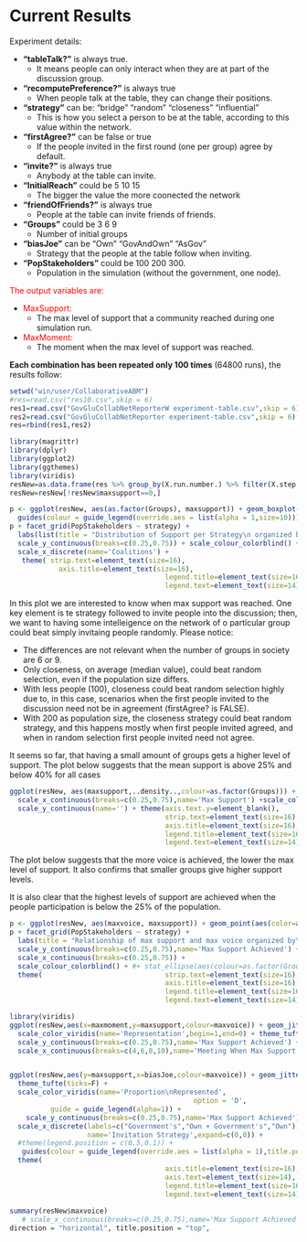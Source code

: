 # Current Results

Experiment details:

* **"tableTalk?"** is always true. 
    + It means people can only interact when they are at part of the discussion group.

* **"recomputePreference?"** is always true
    + When people talk at the table, they can change their positions.
    
* **"strategy"** can be: "bridge" "random" "closeness" "influential"
    + This is how you select a person to be at the table, according to this value within the network.
    
* **"firstAgree?"** can be false or true
    + If the people invited in the first round (one per group) agree by default.
    
* **"invite?"** is always true
    + Anybody at the table can invite.

* **"InitialReach"** could be 5 10 15
    + The bigger the value the more coonected the network
    
* **"friendOfFriends?"** is always true
    + People at the table can invite friends of friends.

* **"Groups"** could be 3 6 9
    + Number of initial groups
    
* **"biasJoe"** can be "Own" "GovAndOwn" "AsGov"
    + Strategy that the people at the table follow when inviting.
    
* **"PopStakeholders"** could be 100 200 300.
    + Population in the simulation (without the government, one node).

<font color="red">The output variables are:</font>

* <font color="red">MaxSupport:</font>
    + The max level of support that a community reached during one simulation run.
    
* <font color="red">MaxMoment:</font>
    + The moment when the max level of support was reached.

**Each combination has been repeated only 100 times** (64800 runs), the results follow:

```r
setwd("win/user/CollaborativeABM")
#res=read.csv("res10.csv",skip = 6)
res1=read.csv("GovGluCollabNetReporterW experiment-table.csv",skip = 6)
res2=read.csv("GovGluCollabNetReporter experiment-table.csv",skip = 6)
res=rbind(res1,res2)

library(magrittr)
library(dplyr)
library(ggplot2)
library(ggthemes)
library(viridis)
resNew=as.data.frame(res %>% group_by(X.run.number.) %>% filter(X.step. == max(X.step.)))
resNew=resNew[!resNew$maxsupport==0,]

```


```r

p <- ggplot(resNew, aes(as.factor(Groups), maxsupport)) + geom_boxplot(outlier.shape = NA) +  geom_jitter(width = 0.7,aes(colour = resNew$firstAgree),alpha=0.1)  + 
  guides(colour = guide_legend(override.aes = list(alpha = 1,size=10)))
p + facet_grid(PopStakeholders ~ strategy) + 
  labs(list(title = "Distribution of Support per Strategy\n organized by Population & Coalitions", x = "Groups", y = "Max Support",colour = "First Agree?")) + theme_tufte(ticks=F) +
  scale_y_continuous(breaks=c(0.25,0.75)) + scale_colour_colorblind() +
  scale_x_discrete(name='Coalitions') +
   theme( strip.text=element_text(size=16),
            axis.title=element_text(size=16),
                                      legend.title=element_text(size=16),
                                      legend.text=element_text(size=14))
```

In this plot we are interested to know when max support was reached. One key element is te strategy followed to invite people into the discussion; then, we want to having some intelleigence on the network of o particular group could beat simply invitaing people randomly. Please notice:

* The differences are not relevant when the number of groups in society are 6 or 9.
* Only closeness, on average (median value), could beat random selection, even if the population size differs.
* With less people (100), closeness could beat random selection highly due to, in this case, scenarios when the first people invited to the discussion need not be in agreement (firstAgree? is FALSE).
* With 200 as population size, the closeness strategy could beat random strategy, and this happens mostly when first people invited agreed, and when in random selection first people invited need not agree.

It seems so far, that having a small amount of groups gets a higher level of support.
The plot below suggests that the mean support is above 25% and below 40% for all cases

```r

ggplot(resNew, aes(maxsupport,..density..,colour=as.factor(Groups))) +  geom_freqpoly(binwidth = 0.0125,) +facet_grid(PopStakeholders ~ strategy) + labs(title = "Distribution (density) of Support organized\n by Strategy, Population & Coalitions",colour="Coalitions") + theme_tufte(ticks=F) +
  scale_x_continuous(breaks=c(0.25,0.75),name='Max Support') +scale_colour_colorblind() +
  scale_y_continuous(name='') + theme(axis.text.y=element_blank(),
                                      strip.text=element_text(size=16),
                                      axis.title=element_text(size=16),
                                      legend.title=element_text(size=16),
                                      legend.text=element_text(size=14))
```


The plot below suggests that the more voice is achieved, the lower the max level of support. It also confirms that smaller groups give higher support levels.

It is also clear that the highest levels of support are achieved when the people participation is below the 25% of the population.

```r
p <- ggplot(resNew, aes(maxvoice, maxsupport)) + geom_point(aes(color=as.factor(Groups)),alpha = 0.3,position = "jitter")
p + facet_grid(PopStakeholders ~ strategy) + 
  labs(title = "Relationship of max support and max voice organized by\n  inviting strategy, population, & number of coalitions",x="Representation level when max support achieved",y="max level of support achieved", colour="Coalitions") + guides(colour = guide_legend(override.aes = list(alpha = 1,size=10))) + theme_tufte(ticks=F) + 
  scale_y_continuous(breaks=c(0.25,0.75),name='Max Support Achieved') +
  scale_x_continuous(breaks=c(0.25,0.75)) +
  scale_colour_colorblind() + #+ stat_ellipse(aes(colour=as.factor(Groups)))+     
  theme(                              strip.text=element_text(size=16),
                                      axis.title=element_text(size=16),
                                      legend.title=element_text(size=16),
                                      legend.text=element_text(size=14))

```

```r
library(viridis)
ggplot(resNew,aes(x=maxmoment,y=maxsupport,colour=maxvoice)) + geom_jitter() + 
  scale_color_viridis(name='Representation',begin=1,end=0) + theme_tufte(ticks=F) + 
  scale_y_continuous(breaks=c(0.25,0.75),name='Max Support Achieved') +
  scale_x_continuous(breaks=c(4,6,8,10),name='Meeting When Max Support Achieved')


ggplot(resNew,aes(y=maxsupport,x=biasJoe,colour=maxvoice)) + geom_jitter(alpha=0.2)+ 
  theme_tufte(ticks=F) +
  scale_color_viridis(name='Proportion\nRepresented',
                                             option = 'D',
          guide = guide_legend(alpha=1)) +
    scale_y_continuous(breaks=c(0.25,0.75),name='Max Support Achieved') +
  scale_x_discrete(labels=c("Government's","Own + Government's","Own"),
                   name='Invitation Strategy',expand=c(0,0)) +
  #theme(legend.position = c(0.5,0.1)) +
   guides(colour = guide_legend(override.aes = list(alpha = 1),title.position='top'))+
  theme(                             
                                      axis.title=element_text(size=16),
                                      axis.text=element_text(size=14),
                                      legend.title=element_text(size=16),
                                      legend.text=element_text(size=14))
  
summary(resNew$maxvoice)
   # scale_x_continuous(breaks=c(0.25,0.75),name='Max Support Achieved')
direction = "horizontal", title.position = "top",

```
